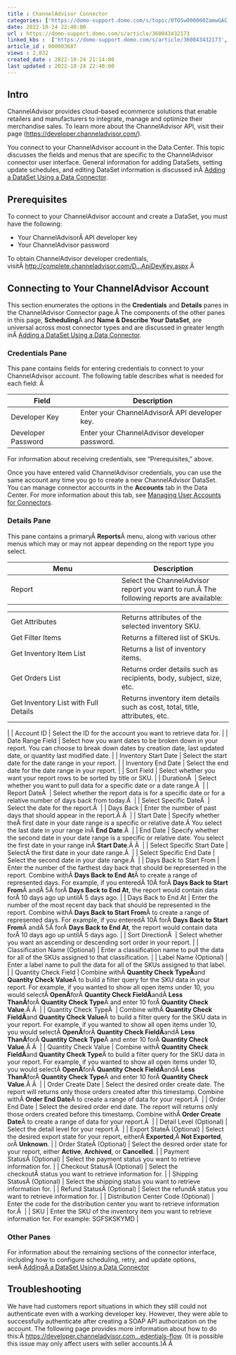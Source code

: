 ```yaml
---
title : ChannelAdvisor Connector
categories: ['https://domo-support.domo.com/s/topic/0TO5w000000ZamwGAC']
date: 2022-10-24 22:40:00
url : https://domo-support.domo.com/s/article/360043432173
linked_kbs :  ['https://domo-support.domo.com/s/article/360043432173', 'https://domo-support.domo.com/s/article/360042926274', 'https://domo-support.domo.com/s/knowledge-base', 'https://domo-support.domo.com/s/article/360042925494', 'https://domo-support.domo.com/s/article/360043429953', 'https://domo-support.domo.com/s/article/360042926054', 'https://domo-support.domo.com/s/article/360043429933', 'https://domo-support.domo.com/s/article/360043429693', 'https://domo-support.domo.com/s/topic/0TO5w000000ZamwGAC', 'https://domo-support.domo.com/s/article/360043429913']
article_id : 000003687
views : 2,032
created_date : 2022-10-24 21:14:00
last updated : 2022-10-24 22:40:00
---
```




Intro
-----


ChannelAdvisor provides cloud-based ecommerce solutions that enable retailers and manufacturers to integrate, manage and optimize their merchandise sales. To learn more about the ChannelAdvisor API, visit their page ([https://developer.channeladvisor.com/](https://developer.channeladvisor.com/ "https://developer.channeladvisor.com/")).


You connect to your ChannelAdvisor account in the Data Center. This topic discusses the fields and menus that are specific to the ChannelAdvisor connector user interface. General information for adding DataSets, setting update schedules, and editing DataSet information is discussed inÂ [Adding a DataSet Using a Data Connector](..\adding_a_dataset_using_a_connector\index.html "Adding a DataSet Using a Data Connector").


Prerequisites
-------------


To connect to your ChannelAdvisor account and create a DataSet, you must have the following:



* Your ChannelAdvisorÂ API developer key
* Your ChannelAdvisor password


To obtain ChannelAdvisor developer credentials, visitÂ [http://complete.channeladvisor.com/D...ApiDevKey.aspx](http://complete.channeladvisor.com/DeveloperNetwork/RequestApiDevKey.aspx "http://complete.channeladvisor.com/DeveloperNetwork/RequestApiDevKey.aspx").Â 


Connecting to Your ChannelAdvisor Account
-----------------------------------------


This section enumerates the options in the **Credentials** and **Details** panes in the ChannelAdvisor Connector page.Â The components of the other panes in this page, **Scheduling**Â and **Name & Describe Your DataSet**, are universal across most connector types and are discussed in greater length inÂ [Adding a DataSet Using a Data Connector](..\adding_a_dataset_using_a_connector\index.html "Adding a DataSet Using a Data Connector").


### Credentials Pane


This pane contains fields for entering credentials to connect to your ChannelAdvisor account. The following table describes what is needed for each field: Â 




| Field | Description |
| --- | --- |
| Developer Key | Enter your ChannelAdvisorÂ API developer key. |
| Developer Password | Enter your ChannelAdvisor developer password. |


For information about receiving credentials, see "Prerequisites," above.


Once you have entered valid ChannelAdvisor credentials, you can use the same account any time you go to create a new ChannelAdvisor DataSet. You can manage connector accounts in the **Accounts** tab in the Data Center. For more information about this tab, see [Managing User Accounts for Connectors](..\managing_user_accounts_for_connectors\index.html "Managing User Accounts for Connectors").


### Details Pane


This pane contains a primaryÂ **Reports**Â menu, along with various other menus which may or may not appear depending on the report type you select.




| Menu | Description |
| --- | --- |
| Report | Select the ChannelAdvisor report you want to run.Â The following reports are available:

|  |  |
| --- | --- |
| Get Attributes | Returns attributes of the selected inventory SKU. |
| Get Filter Items | Returns a filtered list of SKUs. |
| Get Inventory Item List | Returns a list of inventory items. |
| Get Orders List | Returns order details such as recipients, body, subject, size, etc. |
| Get Inventory List with Full Details | Returns inventory item details such as cost, total, title, attributes, etc. |

 |
| Account ID | Select the ID for the account you want to retrieve data for. |
| Date Range Field | Select how you want dates to be broken down in your report. You can choose to break down dates by creation date, last updated date, or quantity last modified date. |
| Inventory Start Date | Select the start date for the date range in your report. |
| Inventory End Date | Select the end date for the date range in your report. |
| Sort Field | Select whether you want your report rows to be sorted by title or SKU. |
| DurationÂ  | Select whether you want to pull data for a specific date or a date range.Â  |
| Report DateÂ  | Select whether the report data is for a specific date or for a relative number of days back from today.Â  |
| Select Specific DateÂ  | Select the date for the report.Â  |
| Days Back | Enter the number of past days that should appear in the report.Â Â  |
| Start Date | Specify whether theÂ first date in your date range is a specific or relative date.Â You select the last date in your range inÂ **End Date**.Â  |
| End Date | Specify whether the second date in your date range is a specific or relative date. You select the first date in your range inÂ **Start Date**.Â Â  |
| Select Specific Start Date | SelectÂ the first date in your date range.Â  |
| Select Specific End Date | Select the second date in your date range.Â  |
| Days Back to Start From | Enter the number of the farthest day back that should be represented in the report. Combine withÂ **Days Back to End At**Â to create a range of represented days.
For example, if you enteredÂ 10Â forÂ **Days Back to Start From**Â andÂ 5Â forÂ **Days Back to End At**, the report would contain data forÂ 10 days ago up untilÂ 5 days ago. |
| Days Back to End At | Enter the number of the most recent day back that should be represented in the report. Combine withÂ **Days Back to Start From**Â to create a range of represented days.
For example, if you enteredÂ 10Â forÂ **Days Back to Start From**Â andÂ 5Â forÂ **Days Back to End At**, the report would contain data forÂ 10 days ago up untilÂ 5 days ago. |
| Sort DirectionÂ  | Select whether you want an ascending or descending sort order in your report. |
| Classification Name (Optional) | Enter a classification name to pull the data for all of the SKUs assigned to that classification. |
| Label Name (Optional) | Enter a label name to pull the data for all of the SKUs assigned to that label. |
| Quantity Check Field | Combine withÂ **Quantity Check TypeÂ**and **Quantity Check Value**Â to build a filter query for the SKU data in your report.
For example, if you wanted to show all open items under 10, you would selectÂ **OpenÂ**forÂ **Quantity Check FieldÂ**andÂ **Less ThanÂ**forÂ **Quantity Check Type**Â and enter 10 forÂ **Quantity Check Value**.Â Â  |
| Quantity Check TypeÂ  | Combine withÂ **Quantity Check FieldÂ**and **Quantity Check Value**Â to build a filter query for the SKU data in your report.
For example, if you wanted to show all open items under 10, you would selectÂ **OpenÂ**forÂ **Quantity Check FieldÂ**andÂ **Less ThanÂ**forÂ **Quantity Check Type**Â and enter 10 forÂ **Quantity Check Value**.Â Â  |
| Quantity Check Value | Combine withÂ **Quantity Check FieldÂ**and **Quantity Check Type**Â to build a filter query for the SKU data in your report.
For example, if you wanted to show all open items under 10, you would selectÂ **OpenÂ**forÂ **Quantity Check FieldÂ**andÂ **Less ThanÂ**forÂ **Quantity Check Type**Â and enter 10 forÂ **Quantity Check Value**.Â Â  |
| Order Create Date | Select the desired order create date. The report will returns only those orders created after this timestamp. Combine withÂ **Order End Date**Â to create a range of data for your report.Â  |
| Order End Date | Select the desired order end date. The report will returns only those orders created before this timestamp. Combine withÂ **Order Create Date**Â to create a range of data for your report.Â  |
| Detail Level (Optional) | Select the detail level for your report.Â  |
| Export StateÂ (Optional) | Select the desired export state for your report, eitherÂ **Exported**,Â **Not Exported**, orÂ **Unknown**. |
| Order StateÂ (Optional) | Select the desired order state for your report, either **Active**, **Archived**, or **Cancelled**. |
| Payment StatusÂ (Optional) | Select the payment status you want to retrieve information for. |
| Checkout StatusÂ (Optional) | Select the checkoutÂ status you want to retrieve information for. |
| Shipping StatusÂ (Optional) | Select the shipping status you want to retrieve information for. |
| Refund StatusÂ (Optional) | Select the refundÂ status you want to retrieve information for. |
| Distribution Center Code (Optional) | Enter the code for the distribution center you want to retrieve information for.Â  |
| SKU | Enter the SKU of the inventory item you want to retrieve information for. For example: SGFSKSKYMD |


### Other Panes


For information about the remaining sections of the connector interface, including how to configure scheduling, retry, and update options, seeÂ [AddingÂ a DataSet Using a Data Connector](..\adding_a_dataset_using_a_connector\index.html "Adding a DataSet Using a Data Connector")


Troubleshooting
---------------


We have had customers report situations in which they still could not authenticate even with a working developer key. However, they were able to successfully authenticate after creating a SOAP API authorization on the account. The following page provides more information about how to do this:Â [https://developer.channeladvisor.com...edentials-flow](https://developer.channeladvisor.com/authorization/soap-api-credentials-flow "https://developer.channeladvisor.com/authorization/soap-api-credentials-flow"). (It is possible this issue may only affect users with seller accounts.)Â Â
